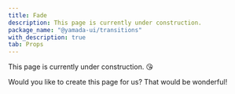 ```yaml
---
title: Fade
description: This page is currently under construction.
package_name: "@yamada-ui/transitions"
with_description: true
tab: Props
---
```


This page is currently under construction. 😘

Would you like to create this page for us? That would be wonderful!
